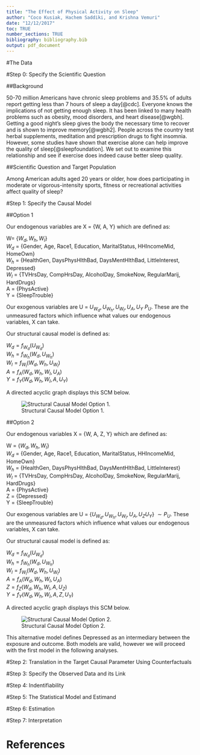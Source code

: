 ```yaml
---
title: "The Effect of Physical Activity on Sleep"
author: "Coco Kusiak, Hachem Saddiki, and Krishna Vemuri"
date: "12/12/2017"
toc: TRUE
number_sections: TRUE
bibliography: bibliography.bib
output: pdf_document
---
```


\pagebreak  

#The Data

#Step 0: Specify the Scientific Question  

##Background  

50-70 million Americans have chronic sleep problems and 35.5% of adults report getting less than 7 hours of sleep a day[@cdc].  Everyone knows the implications of not getting enough sleep. It has been linked to many health problems such as obesity, mood disorders, and heart disease[@wgbh]. Getting a good night’s sleep gives the body the necessary time to recover and is shown to improve memory[@wgbh2]. People across the country test herbal supplements, meditation and prescription drugs to fight insomnia. However, some studies have shown that exercise alone can help improve the quality of sleep[@sleepfoundation]. We set out to examine this relationship and see if exercise does indeed cause better sleep quality.  


##Scientific Question and Target Population  

Among American adults aged 20 years or older, how does participating in
moderate or vigorous-intensity sports, fitness or recreational activities affect quality of sleep?




#Step 1: Specify the Causal Model    

##Option 1  

Our endogenous variables are X = {W, A, Y} which are defined as:  

W= {$W_d, W_h, W_l$}  
$W_d$ = {Gender, Age, Race1, Education, MaritalStatus, HHIncomeMid, HomeOwn}  
$W_h$ = {HealthGen, DaysPhysHlthBad, DaysMentHlthBad, LittleInterest, Depressed}  
$W_l$ = {TVHrsDay, CompHrsDay, AlcoholDay, SmokeNow, RegularMarij, HardDrugs}  
A = {PhysActive}  
Y = {SleepTrouble}    

Our exogenous variables are U = ${U_{W_d}, U_{W_h}, U_{W_l}, U_A, U_Y} ~ P_U$. These are the unmeasured factors which influence what values our endogenous variables, X can take. 

Our structural causal model is defined as:

$W_d = f_{W_d}(U_{W_d})$  
$W_h = f_{W_h}(W_d, U_{W_h})$  
$W_l = f_{W_l}(W_d, W_h, U_{W_l})$  
$A = f_A(W_d, W_h, W_l, U_A)$  
$Y = f_Y(W_d, W_h, W_l, A, U_Y)$    

A directed acyclic graph displays this SCM below.  

![Structural Causal Model Option 1.](step1_option1.png)  

##Option 2  

Our endogenous variables X = {W, A, Z, Y} which are defined as:

W = {$W_d, W_h, W_l$}  
$W_d$ = {Gender, Age, Race1, Education, MaritalStatus, HHIncomeMid, HomeOwn}  
$W_h$ = {HealthGen, DaysPhysHlthBad, DaysMentHlthBad, LittleInterest}  
$W_l$ = {TVHrsDay, CompHrsDay, AlcoholDay, SmokeNow, RegularMarij, HardDrugs}  
A = {PhysActive}  
Z = {Depressed}  
Y = {SleepTrouble}  

Our exogenous variables are U = {$U_{W_d}, U_{W_h}, U_{W_l}, U_A, U_Z U_Y$} $\sim P_U$. These are the unmeasured factors which influence what values our endogenous variables, X can take. 

Our structural causal model is defined as:

$W_d = f_{W_d}(U_{W_d})$  
$W_h = f_{W_h}(W_d, U_{W_h})$  
$W_l = f_{W_l}(W_d, W_h, U_{W_l})$  
$A = f_A(W_d, W_h, W_l, U_A)$  
$Z = f_Z(W_d, W_h, W_l, A, U_Z)$  
$Y = f_Y(W_d, W_h, W_l, A, Z, U_Y)$  

A directed acyclic graph displays this SCM below.   

![Structural Causal Model Option 2.](step1_option2.png)  

This alternative model defines Depressed as an intermediary between the exposure and outcome. Both models are valid, however we will proceed with the first model in the following analyses.  


#Step 2: Translation in the Target Causal Parameter Using Counterfactuals  

#Step 3: Specify the Observed Data and its Link  

#Step 4: Indentifiability  

#Step 5: The Statistical Model and Estimand  

#Step 6: Estimation  

#Step 7: Interpretation  

# References  



